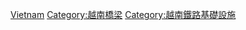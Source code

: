 {{commonscat|Railway bridges in Vietnam}}
[[Category:各国铁路桥|Vietnam]]
[[Category:越南橋梁|Category:越南橋梁]]
[[Category:越南鐵路基礎設施|Category:越南鐵路基礎設施]]